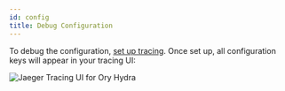 ```yaml
---
id: config
title: Debug Configuration
---
```


To debug the configuration, [set up tracing](../guides/tracing.mdx). Once set up, all configuration keys will appear in your
tracing UI:

![Jaeger Tracing UI for Ory Hydra](../images/tracing-config.png)
